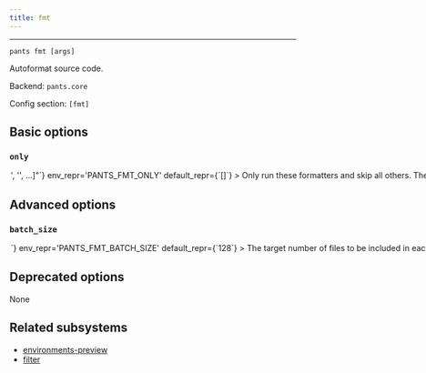 ```yaml
---
title: fmt
---
```



---

```
pants fmt [args]
```

Autoformat source code.

Backend: <span className="color--primary">`pants.core`</span>

Config section: <span className="color--primary">`[fmt]`</span>

<span className={styles.options}>

## Basic options

### `only`

<Option
  cli_repr={`--fmt-only="['<str>', '<str>', ...]"`}
  env_repr='PANTS_FMT_ONLY'
  default_repr={`[]`}
>
Only run these formatters and skip all others.

The formatter names are outputted at the final summary of running this goal, e.g. `isort` and `shfmt`. You can also run `fmt --only=fake` to get a list of all activated formatters.

You can repeat this option, e.g. `fmt --only=isort --only=shfmt` or `fmt --only=['isort', 'shfmt']`.

</Option>

## Advanced options

### `batch_size`

<Option
  cli_repr={`--fmt-batch-size=<int>`}
  env_repr='PANTS_FMT_BATCH_SIZE'
  default_repr={`128`}
>
The target number of files to be included in each formatter batch.

Formatter processes are batched for a few reasons:

```
1. to avoid OS argument length limits (in processes which don't support argument files)
2. to support more stable cache keys than would be possible if all files were operated on in a single batch.
3. to allow for parallelism in formatter processes which don't have internal parallelism, or -- if they do support internal parallelism -- to improve scheduling behavior when multiple processes are competing for cores and so internal parallelism cannot be used perfectly.
```

In order to improve cache hit rates (see 2.), batches are created at stable boundaries, and so this value is only a "target" batch size (rather than an exact value).

</Option>

## Deprecated options

None

## Related subsystems

- [environments-preview](../subsystems/environments-preview.mdx)
- [filter](../subsystems/filter.mdx)

</span>

